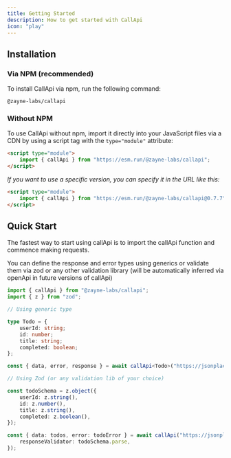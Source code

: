 ```yaml
---
title: Getting Started
description: How to get started with CallApi
icon: "play"
---
```


## Installation

### Via NPM (recommended)

To install CallApi via npm, run the following command:

```package-install
@zayne-labs/callapi
```

### Without NPM

To use CallApi without npm, import it directly into your JavaScript files via a CDN by using a script tag with the `type="module"` attribute:

```html
<script type="module">
	import { callApi } from "https://esm.run/@zayne-labs/callapi";
</script>
```

_If you want to use a specific version, you can specify it in the URL like this:_

```html
<script type="module">
	import { callApi } from "https://esm.run/@zayne-labs/callapi@0.7.7";
</script>
```

## Quick Start

The fastest way to start using callApi is to import the callApi function and commence making requests.

You can define the response and error types using generics or validate them via zod or any other validation library (will be automatically inferred via openApi in future versions of callApi)

```ts twoslash title="api.ts"
import { callApi } from "@zayne-labs/callapi";
import { z } from "zod";

// Using generic type

type Todo = {
	userId: string;
	id: number;
	title: string;
	completed: boolean;
};

const { data, error, response } = await callApi<Todo>("https://jsonplaceholder.typicode.com/todos/1");

// Using Zod (or any validation lib of your choice)

const todoSchema = z.object({
	userId: z.string(),
	id: z.number(),
	title: z.string(),
	completed: z.boolean(),
});

const { data: todos, error: todoError } = await callApi("https://jsonplaceholder.typicodei.com/todos/1", {
	responseValidator: todoSchema.parse,
});
```
